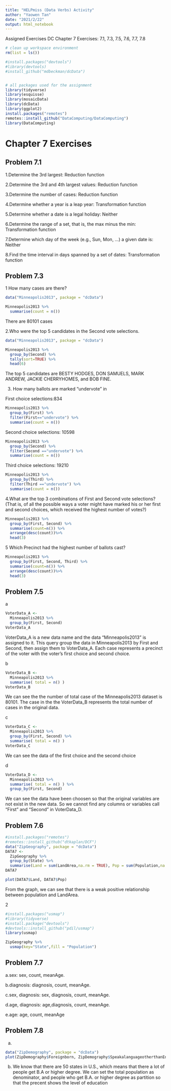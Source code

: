 ---
title: "HELPmiss (Data Verbs) Activity"
author: "Yaowen Tan"
date: "2021/2/22"
output: html_notebook
---



Assigned Exercises
DC Chapter 7 Exercises: 7.1, 7.3, 7.5, 7.6, 7.7, 7.8


```{r}
# clean up workspace environment
rm(list = ls())

#install.packages("devtools")
#library(devtools)
#install_github("mdbeckman/dcData")


# all packages used for the assignment
library(tidyverse)
library(esquisse)
library(mosaicData)
library(dcData)
library(ggplot2)
install.packages("remotes")
remotes::install_github("DataComputing/DataComputing")
library(DataComputing)

```

# Chapter 7 Exercises

## Problem 7.1

1.Determine the 3rd largest: Reduction function 

2.Determine the 3rd and 4th largest values: Reduction function 

3.Determine the number of cases: Reduction function 

4.Determine whether a year is a leap year: Transformation function

5.Determine whether a date is a legal holiday: Neither 

6.Determine the range of a set, that is, the max minus the min: Transformation function 

7.Determine which day of the week (e.g., Sun, Mon, …) a given date is: Neither 

8.Find the time interval in days spanned by a set of dates: Transformation function

## Problem 7.3

1 How many cases are there?
```{r}
data("Minneapolis2013", package = "dcData")

Minneapolis2013 %>%
  summarise(count = n())
```
There are 80101 cases

2.Who were the top 5 candidates in the Second vote selections.

```{r}
data("Minneapolis2013", package = "dcData")

Minneapolis2013 %>%
  group_by(Second) %>%
  tally(sort=TRUE) %>%
  head(6)
```

The top 5 candidates are BESTY HODGES, DON SAMUELS, MARK ANDREW, JACKIE CHERRYHOMES, and BOB FINE.

3. How many ballots are marked “undervote” in

First choice selections:834

```{r}
Minneapolis2013 %>% 
  group_by(First) %>%
  filter(First=="undervote") %>%
  summarise(count = n())
```
Second choice selections: 10598

```{R}
Minneapolis2013 %>% 
  group_by(Second) %>%
  filter(Second =="undervote") %>%
  summarise(count = n())
```

Third choice selections: 19210

```{R}
Minneapolis2013 %>% 
  group_by(Third) %>%
  filter(Third =="undervote") %>%
  summarise(count = n())
```

4.What are the top 3 combinations of First and Second vote selections? (That is, of all the possible ways a voter might have marked his or her first and second choices, which received the highest number of votes?)
```{r}
Minneapolis2013 %>%
  group_by(First, Second) %>%
  summarise(count=n()) %>%
  arrange(desc(count))%>%
  head(3)
```

5 Which Precinct had the highest number of ballots cast?

```{r}
Minneapolis2013 %>%
  group_by(First, Second, Third) %>%
  summarise(count=n()) %>%
  arrange(desc(count))%>%
  head(3)
```
## Problem 7.5

a
```{r}
VoterData_A <-
  Minneapolis2013 %>%
  group_by(First, Second)
VoterData_A
```
VoterData_A is a new data name and the data “Minneapolis2013” is assigned to it. This query group the data in Minneapolis2013 by First and Second, then assign them to VoterData_A.
Each case represents a precinct of the voter with the voter’s first choice and second choice.

b 
```{r}

VoterData_B <-
  Minneapolis2013 %>%
  summarise( total = n() )
VoterData_B
```

We can see the the number of total case of the Minneapolis2013 dataset is 80101. The case in the the VoterData_B represents the total number of cases in the original data.


c
```{r}
VoterData_C <-
  Minneapolis2013 %>%
  group_by(First, Second) %>%
  summarise( total = n() )
VoterData_C

```

We can see the data of the first choice and the second choice

d
```{r}
VoterData_D <-
  Minneapolis2013 %>%
  summarise( total = n() ) %>%
  group_by(First, Second) 
```

We can see the data have been choosen so that the original variables are not exist in the new data. So we cannot find any columns or variables call "First" and "Second" in VoterData_D.



## Problem 7.6
```{R}
#install.packages("remotes")
#remotes::install_github("dtkaplan/DCF")
data("ZipGeography", package = "dcData")
DATA7 <-
  ZipGeography %>%
  group_by(State) %>%
  summarise(Land = sum(LandArea,na.rm = TRUE), Pop = sum(Population,na.rm = TRUE))
DATA7
```


```{r}
plot(DATA7$Land, DATA7$Pop)
```


From the graph, we can see that there is a weak positive relationship between population and LandArea.


2
```{r}
#install.packages("usmap")
#library(tidyverse)
#install.package("devtools")
#devtools::install_github("pdil/usmap")
library(usmap)

ZipGeography %>%
  usmap(key="State",fill = "Population")
```

## Problem 7.7

a.sex: sex, count, meanAge.

b.diagnosis: diagnosis, count, meanAge.

c.sex, diagnosis: sex, diagnosis, count, meanAge.

d.age, diagnosis: age,diagnosis, count, meanAge.

e.age: age, count, meanAge
 
## Problem 7.8

a.
```{r}
data("ZipDemography", package = "dcData")
plot(ZipDemography$Foreignborn, ZipDemography$SpeakalanguageotherthanEnglishathome5yearsandover)
```
b. We know that there are 50 states in U.S., which means that there a lot of people get B.A or higher degree. We can set the total population as denominator, and people who get B.A. or higher degree as partition so that the precent shows the level of education


